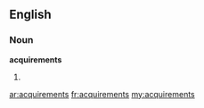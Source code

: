 ==English==

===Noun===
'''acquirements'''

# {{plural of|[[acquirement]]}}

[[ar:acquirements]]
[[fr:acquirements]]
[[my:acquirements]]